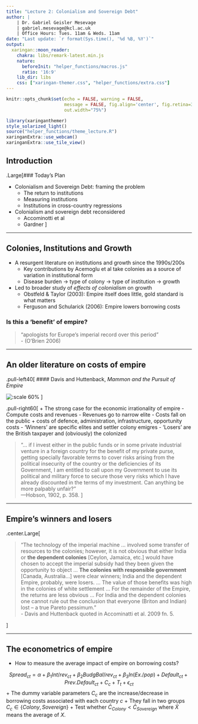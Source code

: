 ```yaml
---
title: "Lecture 2: Colonialism and Sovereign Debt" 
author: | 
    | Dr. Gabriel Geisler Mesevage 
    | gabriel.mesevage@kcl.ac.uk
    | Office Hours: Tues. 11am & Weds. 11am
date: "Last update: `r format(Sys.time(), '%d %B, %Y')`"
output: 
  xaringan::moon_reader:
    chakra: libs/remark-latest.min.js
    nature:
      beforeInit: "helper_functions/macros.js"
      ratio: '16:9'
    lib_dir: libs
    css: ["xaringan-themer.css", "helper_functions/extra.css"]
---
```


```r
knitr::opts_chunk$set(echo = FALSE, warning = FALSE,
                      message = FALSE, fig.align='center', fig.retina=3,
                      out.width="75%")

```

```r
library(xaringanthemer)
style_solarized_light()
source("helper_functions/theme_lecture.R")
xaringanExtra::use_webcam()
xaringanExtra::use_tile_view()
```


## Introduction

.Large[### Today's Plan

+ Colonialism and Sovereign Debt: framing the problem
  + The return to institutions
  + Measuring institutions
  + Institutions in cross-country regressions
+ Colonialism and sovereign debt reconsidered
  + Accominotti et al
  + Gardner
]

---

## Colonies, Institutions and Growth

+ A resurgent literature on institutions and growth since the 1990s/200s
  - Key contributions by Acemoglu et al take colonies as a source of variation in institutional form
  - Disease burden $\rightarrow$ type of colony $\rightarrow$ type of institution $\rightarrow$ growth
  
+ Led to broader study of *effects of colonialism* on growth
  - Obstfeld & Taylor (2003): Empire itself does little, gold standard is what matters
  - Ferguson and Schularick (2006): Empire lowers borrowing costs

### Is this a 'benefit' of empire?

> "apologists for Europe's imperial record over this period" <br> - (O'Brien 2006)

---

## An older literature on costs of empire

.pull-left40[
#### Davis and Huttenback, *Mammon and the Pursuit of Empire*

![:scale 60%](figures/mammon_frontis.jpg)
]

.pull-right60[
+ The strong case for the economic irrationality of empire
    - Compute costs and revenues
    - Revenues go to narrow elite
    - Costs fall on the public
        + costs of defence, administration, infrastructure, opportunity costs
    - 'Winners' are specific elites and settler colony emigres
    - 'Losers' are the British taxpayer and (obviously) the colonized
    
> "... if I invest either in the public funds or in some private industrial venture in a foreign country for the benefit of my private purse, getting specially favorable terms to cover risks arising from the political insecurity of the country or the deficiencies of its Government, I am entitled to call upon my Government to use its political and military force to secure those very risks which I have already discounted in the terms of my investment. Can anything be more palpably unfair?" <br> —Hobson, 1902, p. 358.
]

---

## Empire's winners and losers

.center.Large[

> "The technology of the imperial machine ... involved some transfer of resources to the colonies; however, it is not obvious that either India or **the dependent colonies** [Ceylon, Jamaica, etc.] would have chosen to accept the imperial subsidy had they been given the opportunity to object ... **The colonies with responsible government** [Canada, Australia...] were clear winners; India and the dependent Empire, probably, were losers. ... The value of those benefits was high in the colonies of white settlement ... For the remainder of the Empire, the returns are less obvious ... For India and the dependent colonies one cannot rule out the conclusion that everyone (Briton and Indian) lost – a true Pareto pessimum." <br> - Davis and Huttenback quoted in Accominatti et al. 2009 fn. 5.

]

---

## The econometrics of empire

+ How to measure the average impact of empire on borrowing costs?

$$
Spread_{ct} = \alpha + \beta_1 Int/rev_{ct} + \beta_2 BudgBal/rev_{ct} + \beta_3 ln(Ex./pop) + Default_{ct} + Prev.Default_{ct} + C_c + T_t + \epsilon_{ct}
$$
+ The dummy variable parameters $C_c$ are the increase/decrease in borrowing costs associated with each country $c$
+ They fall in two groups $C_c \in \{Colony, Sovereign\}$
+ Test whether $\bar{C}_{Colony} < \bar{C}_{Sovereign}$ where $\bar{X}$ means the average of $X$.

